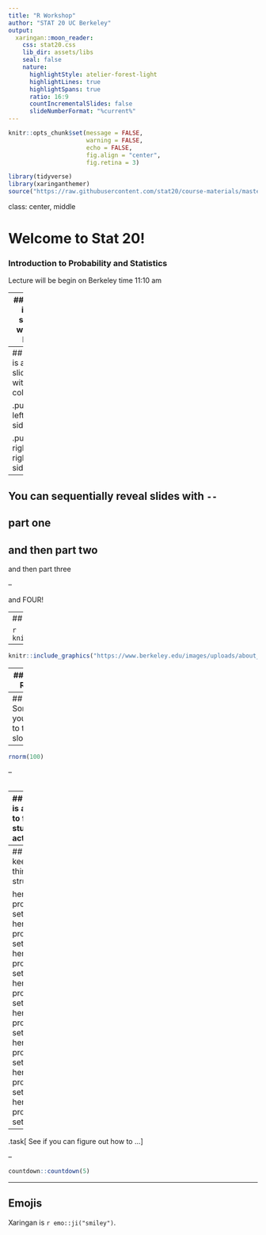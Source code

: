 ```yaml
---
title: "R Workshop"
author: "STAT 20 UC Berkeley"
output:
  xaringan::moon_reader:
    css: stat20.css
    lib_dir: assets/libs
    seal: false
    nature:
      highlightStyle: atelier-forest-light
      highlightLines: true
      highlightSpans: true
      ratio: 16:9
      countIncrementalSlides: false
      slideNumberFormat: "%current%"
---
```


```r
knitr::opts_chunk$set(message = FALSE,
                      warning = FALSE,
                      echo = FALSE,
                      fig.align = "center",
                      fig.retina = 3)

library(tidyverse)
library(xaringanthemer)
source("https://raw.githubusercontent.com/stat20/course-materials/master/assets/stat20-style.r")
```

class: center, middle

# Welcome to Stat 20!
### Introduction to Probability and Statistics

Lecture will be begin on Berkeley time 11:10 am 

---
## This is a slide with a list

1. hi
2. hi
3. hey there

---
## This is a slide with two columns

.pull-left[
left side
]

.pull-right[
right side
]

---
## You can sequentially reveal slides with `--`

part one
--
and then part two
--
and then part three

--

and FOUR!

---
## The best way to do images is with an r chunk

```r
knitr::include_graphics("https://www.berkeley.edu/images/uploads/about_mega.jpg")
```

--


```r
knitr::include_graphics("https://www.berkeley.edu/images/uploads/about_mega.jpg")
```


---
## Here is R code

```r
rnorm(100)
```

---
## Sometimes you want to take it slow

--

```r
rnorm(100)
```

--

```r
```

---
## Here is a way to flag student action

herei s my problme set up. herei s my problme set up. herei s my problme set up. herei s my problme set up. herei s my problme set up. herei s my problme set up. herei s my problme set up. herei s my problme set up.

.task[
See if you can figure out how to ...
]


---
## And to keep things structured

herei s my problme set up. herei s my problme set up. herei s my problme set up. herei s my problme set up. herei s my problme set up. herei s my problme set up. herei s my problme set up. herei s my problme set up.

--

.task[
See if you can figure out how to ...
]


--

```r
countdown::countdown(5)
```

---
## Emojis

Xaringan is `r emo::ji("smiley")`.
